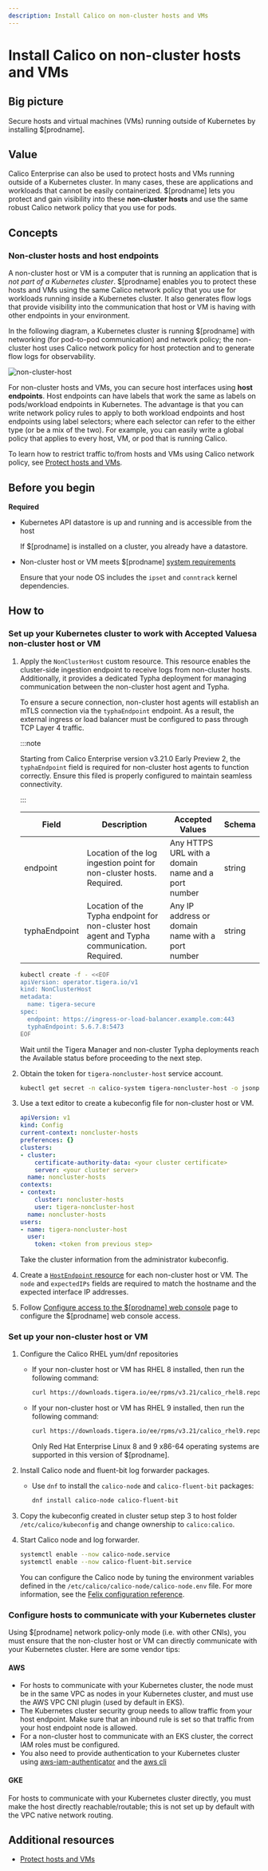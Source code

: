 ```yaml
---
description: Install Calico on non-cluster hosts and VMs
---
```


# Install Calico on non-cluster hosts and VMs

## Big picture

Secure hosts and virtual machines (VMs) running outside of Kubernetes by installing $[prodname].

## Value

Calico Enterprise can also be used to protect hosts and VMs running outside of a Kubernetes cluster. In many cases, these are applications and workloads that cannot be easily containerized. $[prodname] lets you protect and gain visibility into these **non-cluster hosts** and use the same robust Calico network policy that you use for pods.

## Concepts

### Non-cluster hosts and host endpoints

A non-cluster host or VM is a computer that is running an application that is _not part of a Kubernetes cluster_. $[prodname] enables you to protect these hosts and VMs using the same Calico network policy that you use for workloads running inside a Kubernetes cluster. It also generates flow logs that provide visibility into the communication that host or VM is having with other endpoints in your environment.

In the following diagram, a Kubernetes cluster is running $[prodname] with networking (for pod-to-pod communication) and network policy; the non-cluster host uses Calico network policy for host protection and to generate flow logs for observability.

![non-cluster-host](/img/calico-enterprise/non-cluster-host.png)

For non-cluster hosts and VMs, you can secure host interfaces using **host endpoints**. Host endpoints can have labels that work the same as labels on pods/workload endpoints in Kubernetes. The advantage is that you can write network policy rules to apply to both workload endpoints and host endpoints using label selectors; where each selector can refer to the either type (or be a mix of the two). For example, you can easily write a global policy that applies to every host, VM, or pod that is running Calico.

To learn how to restrict traffic to/from hosts and VMs using Calico network policy, see [Protect hosts and VMs](../../network-policy/hosts/protect-hosts.mdx).

## Before you begin

**Required**

- Kubernetes API datastore is up and running and is accessible from the host

  If $[prodname] is installed on a cluster, you already have a datastore.

- Non-cluster host or VM meets $[prodname] [system requirements](../install-on-clusters/requirements.mdx)

  Ensure that your node OS includes the `ipset` and `conntrack` kernel dependencies.

## How to

### Set up your Kubernetes cluster to work with Accepted Valuesa non-cluster host or VM

1. Apply the `NonClusterHost` custom resource. This resource enables the cluster-side ingestion endpoint to receive logs from non-cluster hosts. Additionally, it provides a dedicated Typha deployment for managing communication between the non-cluster host agent and Typha.

    To ensure a secure connection, non-cluster host agents will establish an mTLS connection via the `typhaEndpoint` endpoint. As a result, the external ingress or load balancer must be configured to pass through TCP Layer 4 traffic.

    :::note

    Starting from Calico Enterprise version v3.21.0 Early Preview 2, the `typhaEndpoint` field is required for non-cluster host agents to function correctly. Ensure this filed is properly configured to maintain seamless connectivity.

    :::

    | Field         | Description                                                          | Accepted Values                                                          | Schema |
    | ------------- | -------------------------------------------------------------------- | ------------------------------------------------------------------------ | ------ |
    | endpoint      | Location of the log ingestion point for non-cluster hosts. Required. | Any HTTPS URL with a domain name and a port number                       | string |
    | typhaEndpoint | Location of the Typha endpoint for non-cluster host agent and Typha communication. Required. | Any IP address or domain name with a port number | string |

    ```bash
    kubectl create -f - <<EOF
    apiVersion: operator.tigera.io/v1
    kind: NonClusterHost
    metadata:
      name: tigera-secure
    spec:
      endpoint: https://ingress-or-load-balancer.example.com:443
      typhaEndpoint: 5.6.7.8:5473
    EOF
    ```

    Wait until the Tigera Manager and non-cluster Typha deployments reach the Available status before proceeding to the next step.

2. Obtain the token for `tigera-noncluster-host` service account.

    ```bash
    kubectl get secret -n calico-system tigera-noncluster-host -o jsonpath='{.data.token}' | base64 --decode
    ```

3. Use a text editor to create a kubeconfig file for non-cluster host or VM.

    ```yaml
    apiVersion: v1
    kind: Config
    current-context: noncluster-hosts
    preferences: {}
    clusters:
    - cluster:
        certificate-authority-data: <your cluster certificate>
        server: <your cluster server>
      name: noncluster-hosts
    contexts:
    - context:
        cluster: noncluster-hosts
        user: tigera-noncluster-host
      name: noncluster-hosts
    users:
    - name: tigera-noncluster-host
      user:
        token: <token from previous step>
    ```

    Take the cluster information from the administrator kubeconfig.

4. Create a [`HostEndpoint` resource](../../reference/host-endpoints/overview.mdx) for each non-cluster host or VM. The `node` and `expectedIPs` fields are required to match the hostname and the expected interface IP addresses.

5. Follow [Configure access to the $[prodname] web console](../../operations/cnx/access-the-manager.mdx) page to configure the $[prodname] web console access.

### Set up your non-cluster host or VM

1. Configure the Calico RHEL yum/dnf repositories

   - If your non-cluster host or VM has RHEL 8 installed, then run the following command:

      ```bash
      curl https://downloads.tigera.io/ee/rpms/v3.21/calico_rhel8.repo -o /etc/yum.repos.d/calico_rhel8.repo
      ```

   - If your non-cluster host or VM has RHEL 9 installed, then run the following command:

      ```bash
      curl https://downloads.tigera.io/ee/rpms/v3.21/calico_rhel9.repo -o /etc/yum.repos.d/calico_rhel9.repo
      ```

     Only Red Hat Enterprise Linux 8 and 9 x86-64 operating systems are supported in this version of $[prodname].

1. Install Calico node and fluent-bit log forwarder packages.

    - Use `dnf` to install the `calico-node` and `calico-fluent-bit` packages:

      ```bash
      dnf install calico-node calico-fluent-bit
      ```

1. Copy the kubeconfig created in cluster setup step 3 to host folder `/etc/calico/kubeconfig` and change ownership to `calico:calico`.

1. Start Calico node and log forwarder.

    ```bash
    systemctl enable --now calico-node.service
    systemctl enable --now calico-fluent-bit.service
    ```

    You can configure the Calico node by tuning the environment variables defined in the `/etc/calico/calico-node/calico-node.env` file. For more information, see the [Felix configuration reference](../../reference/resources/felixconfig.mdx).

### Configure hosts to communicate with your Kubernetes cluster

Using $[prodname] network policy-only mode (i.e. with other CNIs), you must ensure that the non-cluster host or VM can directly communicate with your Kubernetes cluster. Here are some vendor tips:

#### AWS

- For hosts to communicate with your Kubernetes cluster, the node must be in the same VPC as nodes in your Kubernetes cluster, and must use the AWS VPC CNI plugin (used by default in EKS).
- The Kubernetes cluster security group needs to allow traffic from your host endpoint. Make sure that an inbound rule is set so that traffic from your host endpoint node is allowed.
- For a non-cluster host to communicate with an EKS cluster, the correct IAM roles must be configured.
- You also need to provide authentication to your Kubernetes cluster using [aws-iam-authenticator](https://docs.aws.amazon.com/eks/latest/userguide/install-aws-iam-authenticator.html) and the [aws cli](https://docs.aws.amazon.com/cli/latest/userguide/cli-chap-install.html)

#### GKE

For hosts to communicate with your Kubernetes cluster directly, you must make the host directly reachable/routable; this is not set up by default with the VPC native network routing.

## Additional resources

- [Protect hosts and VMs](../../network-policy/hosts/protect-hosts.mdx)
